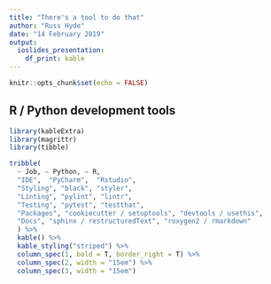 ```yaml
---
title: "There's a tool to do that"
author: "Russ Hyde"
date: "14 February 2019"
output:
  ioslides_presentation:
    df_print: kable
---
```


```r
knitr::opts_chunk$set(echo = FALSE)
```

## R / Python development tools

```r
library(kableExtra)
library(magrittr)
library(tibble)
```

```r
tribble(
  ~ Job, ~ Python, ~ R,
  "IDE",  "PyCharm",  "Rstudio",
  "Styling", "black", "styler",
  "Linting", "pylint", "lintr",
  "Testing", "pytest", "testthat",
  "Packages", "cookiecutter / setuptools", "devtools / usethis",
  "Docs", "sphinx / restructuredText", "roxygen2 / rmarkdown"
  ) %>%
  kable() %>%
  kable_styling("striped") %>%
  column_spec(1, bold = T, border_right = T) %>%
  column_spec(2, width = "15em") %>%
  column_spec(3, width = "15em")
```

<!-- Give more detail / alternatives in specific sections -->
<!-- Other jobs:
    "Testing (Advanced)": "hypothesis / raygun", "hedgehog"
    "CI": Travis
    "Release": CRAN / Anaconda / pip / pypi
    "VCS": git / github
-->

<!-- Mention:
    - Style guides for code and internal consistency
    - Automatic documentation generation
    - Code review  / Stack overflow
    - Beyond code-style:
        - goodpractice
        - dupree / pylint's duplicate finder
        - mypy & typing
    - Awesome static analysis
    - CRAN packageDev Task View
    - Dangers of `fixing` poorly-tested code
    - Performance profiling
-->

<!--
[From realpython.com/python-code-quality]

Pylint prefixes each of the problem areas with a R, C, W, E, or F, meaning:

[R]efactor for a “good practice” metric violation
[C]onvention for coding standard violation
[W]arning for stylistic problems, or minor programming issues
[E]rror for important programming issues (i.e. most probably bug)
[F]atal for errors which prevented further processing
-->